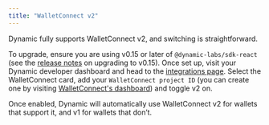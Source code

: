 ```yaml
---
title: "WalletConnect v2"
---
```


Dynamic fully supports WalletConnect v2, and switching is straightforward. 

To upgrade, ensure you are using v0.15 or later of `@dynamic-labs/sdk-react` (see the [release notes](/changelog/v0150) on upgrading to v0.15). Once set up, visit your Dynamic developer dashboard and head to the [integrations page](https://app.dynamic.xyz/dashboard/integrations). Select the WalletConnect card, add your `WalletConnect project ID` (you can create one by visiting [WalletConnect's dashboard](https://cloud.walletconnect.com/sign-in)) and toggle v2 on.

Once enabled, Dynamic will automatically use WalletConnect v2 for wallets that support it, and v1 for wallets that don’t.